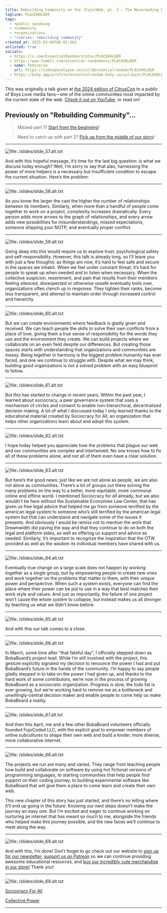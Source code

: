 ```yaml
---
title: Rebuilding Community on the (Fujo)Web, pt. 3 — The Neverending Quest(ion)
tagline: PLACEHOLDER
tags:
  - +public speaking
  - +community
  - +organizations
  - "+series: rebuilding community"
created_at: 2025-03-06T08:03:36Z
unlisted: true
socials:
  - https://x.com/EssentialRandom/status/PLACEHOLDER
  - https://www.tumblr.com/essential-randomness/PLACEHOLDER
  - name: fediverse
    url: https://indiepocalypse.social/@essentialrandom/PLACEHOLDER
  - https://bsky.app/profile/essentialrandom.bsky.social/post/PLACEHOLDER
---
```


This was originally a talk given at [the 2024 edition of CitrusCon](https://www.citruscon.com/citrus-con-2024)
to a public of Boys Love media fans—one of the online communities most impacted by the current state
of the web. [Check it out on YouTube](https://www.youtube.com/watch?v=tFx4XAOnFVE), or read on!

## Previously on "Rebuilding Community"...

> Missed part 1? [Start from the beginning](./part-1)!
>
> Need to catch up with part 2? [Pick up from the middle of our story](./part-2)!

---

![file:./slides/slide_57.alt.txt](./slides/slide_57.png)

And with this hopeful message, it’s time for the last big question: is what we
discuss today enough? Well, I’m sorry to say that alas, harnessing the power of
more helpers is a necessary but insufficient condition to escape the current
situation. Here’s the problem:

---

![file:./slides/slide_58.alt.txt](./slides/slide_58.png)

As you know the larger the cast the higher the number of relationships between
its members. Similarly, when more than a handful of people come together to work
on a project, complexity increases dramatically. Every person adds more arrows
to the graph of relationships, and every arrow adds new possibilities for
misunderstandings, missed expectations, someone shipping your NOTP, and
eventually proper conflict.

---

![file:./slides/slide_59.alt.txt](./slides/slide_59.png)

Going deep into this would require us to explore trust, psychological safety and
self-responsibility. However, this talk is already long, so I’ll leave you with
just a few thoughts: as things are now, it’s hard to feel safe and secure in the
spaces we inhabit. When we feel under constant threat, it’s hard for people to
speak up when needed and to listen when necessary. When the collective
suspicion, resentment, and pain that results from their members feeling
silenced, disrespected or otherwise unsafe eventually boils over, organizations
often clench up in response. They tighten their ranks, become less transparent,
and attempt to maintain order through increased control and hierarchy.

---

![file:./slides/slide_60.alt.txt](./slides/slide_60.png)

But we can create environments where feedback is gladly given and received. We
can teach people the skills to solve their own conflicts from a place of love,
giving them a true sense of responsibility for the words they use and the
environment they create. We can build projects where we collaborate on an even
field despite our differences. But creating those spaces starts with
understanding that organizations and communities are messy. Being together in
harmony is the biggest problem humanity has ever faced, and one we continue to
struggle with. Despite what we may think, building good organizations is not a
solved problem with an easy blueprint to follow.

---

![file:./slides/slide_61.alt.txt](./slides/slide_61.png)

But this has started to change in recent years. Within the past year, I learned
about sociocracy, a peer governance system that uses a mechanism of circles and
consent to enable non-hierarchical, decentralized decision making. A lot of what
I discussed today I only learned thanks to the educational material created by
Sociocracy for All, an organization that helps other organizations learn about
and adopt this system.

---

![file:./slides/slide_62.alt.txt](./slides/slide_62.png)

I hope today helped you appreciate how the problems that plague our web and our
communities are complex and intertwined. No one knows how to fix all of these
problems alone, and not all of them even have a clear solution.

---

![file:./slides/slide_63.alt.txt](./slides/slide_63.png)

But here’s the good news: just like we are not alone as people, we are also not
alone as communities. There’s a lot of groups out there solving the many
problems on the way to a better, more equitable, more communal online and
offline world. I mentioned Sociocracy for all already, but we also wouldn’t be
here without the Sustainable Economies Law Center, that has given us free legal
advice that helped me go from someone terrified by the american legal system to
someone who’s still terrified by the american legal system but that can
understand and navigate some of the issues it presents. And obviously I would be
remiss not to mention the work that Dreamwidth did paving the way and that they
continue to do on both the legal and platform sides, as well as offering us
support and advice as needed. Similarly, it’s important to recognize the
inspiration that the OTW provided as well as the wisdom its individual members
have shared with us.

---

![file:./slides/slide_64.alt.txt](./slides/slide_64.png)

Eventually true change on a large scale does not happen by working together as a
single group, but by empowering people to create new ones and work together on
the problems that matter to them, with their unique power and perspective. When
such a system exists, everyone can find the place where their power can be put
to use in a way that best matches their work style and values. And just as
importantly, the failure of one project won’t cause the whole system to
collapse, but instead makes us all stronger by teaching us what we didn’t know
before.

---

![file:./slides/slide_65.alt.txt](./slides/slide_65.png)

And with this our talk comes to a close.

---

![file:./slides/slide_66.alt.txt](./slides/slide_66.png)

In March, some time after “that fateful day”, I officially stepped down as
BobaBoard’s project lead. While I’m still involved with the project, this
gesture explicitly signaled my decision to renounce the power I had and put
BobaBoard’s future in the hands of the community. I’m happy to say people gladly
stepped in to take on the power I had given up, and thanks to the hard work of
some contributors, we’re now in the process of growing BobaBoard as a
sociocratic organization. Progress is slow, the todo list is ever growing, but
we’re working hard to remove me as a bottleneck and unwillingly-central decision
maker and enable people to come help us make BobaBoard a reality.

---

![file:./slides/slide_67.alt.txt](./slides/slide_67.png)

And then this April, me and a few other BobaBoard volunteers officially founded
FujoCoded LLC, with the explicit goal to empower members of online subcultures
to shape their own web and build a kinder, more diverse, more collaborative
internet.

---

![file:./slides/slide_68.alt.txt](./slides/slide_68.png)

The projects we run are many and varied. They range from teaching people how
build and collaborate on software by using hot fictional versions of programming
languages, to starting communities that help people find support on their coding
journey, to building experimental software like BobaBoard that will give them a
place to come learn and create their own web.

This new chapter of this story has just started, and there’s no telling where
it’ll end up going in the future. Knowing our next steps doesn’t make the
journey an easy one. But I’m excited and eager to continue working on nurturing
an internet that has meant so much to me, alongside the friends who helped make
this journey possible, and the new faces we’ll continue to meet along the way.

---

![file:./slides/slide_69.alt.txt](./slides/slide_69.png)

And with this, I’m done! Don’t forget to go check out our website to [sign up for
our newsletter](https://fujocoded.com/#newsletter), [support us on Patreon](https://www.patreon.com/fujocoded) so we can continue providing awesome
educational resources, and [buy our incredibly cute merchandise in our store!](https://store.fujocoded.com/)
Thank you!

---

![file:./slides/slide_69.alt.txt](./slides/slide_69.png)

[Sociocracy For All](https://www.sociocracyforall.org/)

[Collective Power](https://www.sociocracyforall.org/collective-power/)

---

[^1]: PLACEHOLDER

[^2]: PLACEHOLDER

[^3]:
    PLACEHOLDER
    PLACEHOLDER
    PLACEHOLDER
    PLACEHOLDER \

<style>
  {`
img {
    max-width: 80%;
    border: 1px solid black;
    box-shadow: var(--box-shadow);
}
`}
</style>
